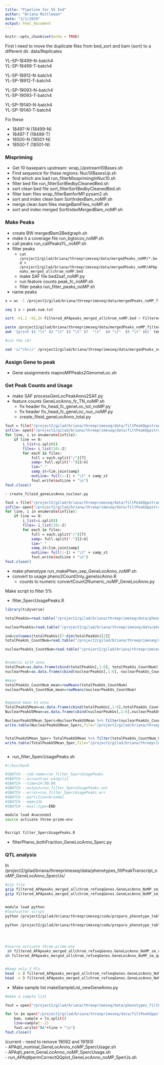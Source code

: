 ```yaml
---
title: "Pipeline for 55 Ind"
author: "Briana Mittleman"
date: "2/1/2019"
output: html_document
---
```


```r
knitr::opts_chunk$set(echo = TRUE)
```

First I need to move the duplicate files from bed_sort and bam (sort) to a different dir.  data/Replicates

YL-SP-18499-N-batch4  
YL-SP-18499-T-batch4  

YL-SP-18912-N-batch4  
YL-SP-18912-T-batch4  

YL-SP-19093-N-batch4  
YL-SP-19093-T-batch4  

YL-SP-19140-N-batch4  
YL-SP-19140-T-batch4  

Fix these  

* 18497-N (18499-N)  
* 18497-T (18499-T)  
* 18500-N (18501-N)  
* 18500-T (18501-N)  

### Mispriming  

* Get 10 basepairs upstream: wrap_Upstream10Bases.sh  
* Find sequence for these regions: Nuc10BasesUp.sh  
* find which are bad run_filterMissprimingInNuc10.sh 
* filter  bed file run_filterSortBedbyCleanedBed.sh
- sort clean bed file sort_filterSortBedbyCleanedBed.sh
- filter bam files wrap_filterBamforMP.pysam2.sh  
- sort and index clean bam SortIndexBam_noMP.sh
- merge clean bam files  mergeBamFiles_noMP.sh  
- sort and index merged SortIndexMergedBam_noMP.sh   

### Make Peaks 
- create BW mergedBam2Bedgraph.sh  
- make it a coverage file run_bgtocov_noMP.sh
- call peaks run_callPeaksYL_noMP.sh  
- filter peaks 
    - ``` cat /project2/gilad/briana/threeprimeseq/data/mergedPeaks_noMP/*.bed > /project2/gilad/briana/threeprimeseq/data/mergedPeaks_noMP/APApeaks_merged_allchrom_noMP.bed``` 
    - make SAF file bed2saf_noMP.py
    - run feature counts peak_fc_noMP.sh
    - filter peaks run_filter_peaks_noMP.sh  
- name peaks 

```bash
x = wc -l /project2/gilad/briana/threeprimeseq/data/mergedPeaks_noMP_filtered/Filtered_APApeaks_merged_allchrom_noMP.bed

seq 1 x > peak.num.txt

sort -k1,1 -k2,2n Filtered_APApeaks_merged_allchrom_noMP.bed > Filtered_APApeaks_merged_allchrom_noMP.sort.bed

paste /project2/gilad/briana/threeprimeseq/data/mergedPeaks_noMP_filtered/Filtered_APApeaks_merged_allchrom_noMP.sort.bed peak.num.txt | column -s $'\t' -t > temp
awk '{print $1 "\t" $2 "\t" $3 "\t" $7  "\t"  $4 "\t"  $5 "\t" $6}' temp >   /project2/gilad/briana/threeprimeseq/data/mergedPeaks_noMP_filtered/Filtered_APApeaks_merged_allchrom_noMP.sort.named.bed

#cut the chr  

sed 's/^chr//' /project2/gilad/briana/threeprimeseq/data/mergedPeaks_noMP_filtered/Filtered_APApeaks_merged_allchrom_noMP.sort.named.bed > /project2/gilad/briana/threeprimeseq/data/mergedPeaks_noMP_filtered/Filtered_APApeaks_merged_allchrom_noMP.sort.named.noCHR.bed

```

### Assign Gene to peak  
- Gene assignments mapnoMPPeaks2GenomeLoc.sh 

### Get Peak Counts and Usage  
- make SAF processGenLocPeakAnno2SAF.py  
- feature counts GeneLocAnno_fc_TN_noMP.sh  
    - fix header fix_head_fc_geneLoc_tot_noMP.py
    - fix header fix_head_fc_geneLoc_nuc_noMP.py 
    - create_fileid_geneLocAnno_total.py  
    
```bash
fout = file("/project2/gilad/briana/threeprimeseq/data/filtPeakOppstrand_cov_noMP_GeneLocAnno/file_id_mapping_total_Transcript_head.txt",'w')
infile= open("/project2/gilad/briana/threeprimeseq/data/filtPeakOppstrand_cov_noMP_GeneLocAnno/filtered_APApeaks_merged_allchrom_refseqGenes.GeneLocAnno_NoMP_sm_quant.Total.fixed.fc", "r")
for line, i in enumerate(infile):
    if line == 0:
        i_list=i.split()
        files= i_list[10:-2]
        for each in files:
            full = each.split("/")[7]
            samp= full.split("-")[2:4]
            lim="_"
            samp_st=lim.join(samp)
            outLine= full[:-1] + "\t" + samp_st
            fout.write(outLine + "\n")
fout.close()
```
    
    - create_fileid_geneLocAnno_nuclear.py  
    
```bash
fout = file("/project2/gilad/briana/threeprimeseq/data/filtPeakOppstrand_cov_noMP_GeneLocAnno/file_id_mapping_nuclear_Transcript_head.txt",'w')
infile= open("/project2/gilad/briana/threeprimeseq/data/filtPeakOppstrand_cov_noMP_GeneLocAnno/filtered_APApeaks_merged_allchrom_refseqGenes.GeneLocAnno_NoMP_sm_quant.Nuclear.fixed.fc", "r")
for line, i in enumerate(infile):
    if line == 0:
        i_list=i.split()
        files= i_list[10:-2]
        for each in files:
            full = each.split("/")[7]
            samp= full.split("-")[2:4]
            lim="_"
            samp_st=lim.join(samp)
            outLine= full[:-1] + "\t" + samp_st
            fout.write(outLine + "\n")
fout.close()
```

- make phenotype run_makePhen_sep_GeneLocAnno_noMP.sh  
- convert to usage pheno2CountOnly_genelocAnno.R  
    - counts to numeric convertCount2Numeric_noMP_GeneLocAnno.py   

Make script to filter 5%  


- filter_5percUsagePeaks.R  
```r

library(tidyverse)

totalPeakUs=read.table("/project2/gilad/briana/threeprimeseq/data/phenotypes_filtPeakTranscript_noMP_GeneLocAnno/filtered_APApeaks_merged_allchrom_refseqGenes.GeneLocAnno_NoMP_sm_quant.Total.fixed.pheno.fc", header = T, stringsAsFactors = F) %>% separate(chrom, sep = ":", into = c("chr", "start", "end", "id")) %>% separate(id, sep="_", into=c("gene", "strand", "peak"))

nuclearPeakUs=read.table("/project2/gilad/briana/threeprimeseq/data/phenotypes_filtPeakTranscript_noMP_GeneLocAnno/filtered_APApeaks_merged_allchrom_refseqGenes.GeneLocAnno_NoMP_sm_quant.Nuclear.fixed.pheno.fc", header = T, stringsAsFactors = F) %>% separate(chrom, sep = ":", into = c("chr", "start", "end", "id")) %>% separate(id, sep="_", into=c("gene", "strand", "peak"))

ind=colnames(totalPeakUs)[7:dim(totalPeakUs)[2]]
totalPeakUs_CountNum=read.table("/project2/gilad/briana/threeprimeseq/data/phenotypes_filtPeakTranscript_noMP_GeneLocAnno/filtered_APApeaks_merged_allchrom_refseqGenes.GeneLocAnno_NoMP_sm_quant.Total.fixed.pheno.CountsOnlyNumeric.txt", col.names = ind)

nuclearPeakUs_CountNum=read.table("/project2/gilad/briana/threeprimeseq/data/phenotypes_filtPeakTranscript_noMP_GeneLocAnno/filtered_APApeaks_merged_allchrom_refseqGenes.GeneLocAnno_NoMP_sm_quant.Nuclear.fixed.pheno.CountsOnlyNumeric.txt", col.names = ind)


#numeric with anno
totalPeak=as.data.frame(cbind(totalPeakUs[,1:6], totalPeakUs_CountNum))
nuclearPeak=as.data.frame(cbind(nuclearPeakUs[,1:6], nuclearPeakUs_CountNum))

#mean
totalPeakUs_CountNum_mean=rowMeans(totalPeakUs_CountNum)
nuclearPeakUs_CountNum_mean=rowMeans(nuclearPeakUs_CountNum)


#append mean to anno
TotalPeakUSMean=as.data.frame(cbind(totalPeakUs[,1:6],totalPeakUs_CountNum_mean))
NuclearPeakUSMean=as.data.frame(cbind(nuclearPeakUs[,1:6],nuclearPeakUs_CountNum_mean))

NuclearPeakUSMean_5perc=NuclearPeakUSMean %>% filter(nuclearPeakUs_CountNum_mean>=.05)
write.table(NuclearPeakUSMean_5perc,file="/project2/gilad/briana/threeprimeseq/data/phenotypes_filtPeakTranscript_noMP_GeneLocAnno/filtered_APApeaks_merged_allchrom_refseqGenes.GeneLocAnno.NoMP_sm_quant.Nuclear_fixed.pheno.5percPeaks.txt", row.names=F, col.names=F, quote = F)


TotalPeakUSMean_5per= TotalPeakUSMean %>% filter(totalPeakUs_CountNum_mean>=.05) 
write.table(TotalPeakUSMean_5per,file="/project2/gilad/briana/threeprimeseq/data/phenotypes_filtPeakTranscript_noMP_GeneLocAnno/filtered_APApeaks_merged_allchrom_refseqGenes.GeneLocAnno.NoMP_sm_quant.Total_fixed.pheno.5percPeaks.txt", row.names=F, col.names=F, quote = F)



```
- run_filter_5percUsagePeaks.sh  

```bash
#!/bin/bash

#SBATCH --job-name=run_filter_5percUsagePeaks
#SBATCH --account=pi-yangili1
#SBATCH --time=24:00:00
#SBATCH --output=run_filter_5percUsagePeaks.out
#SBATCH --error=run_filter_5percUsagePeaks.err
#SBATCH --partition=broadwl
#SBATCH --mem=12G
#SBATCH --mail-type=END

module load Anaconda3
source activate three-prime-env


Rscript filter_5percUsagePeaks.R
```


- filterPheno_bothFraction_GeneLocAnno_5perc.py  


### QTL analysis  

In /project2/gilad/briana/threeprimeseq/data/phenotypes_filtPeakTranscript_noMP_GeneLocAnno_5percUs/  

```bash
#zip file 
gzip filtered_APApeaks_merged_allchrom_refseqGenes.GeneLocAnno_NoMP_sm_quant.Nuclear.fixed.pheno_5perc.fc
gzip filtered_APApeaks_merged_allchrom_refseqGenes.GeneLocAnno_NoMP_sm_quant.Total.fixed.pheno_5perc.fc


module load python
#leafcutter script
python /project2/gilad/briana/threeprimeseq/code/prepare_phenotype_table.py filtered_APApeaks_merged_allchrom_refseqGenes.GeneLocAnno_NoMP_sm_quant.Nuclear.fixed.pheno_5perc.fc.gz

python /project2/gilad/briana/threeprimeseq/code/prepare_phenotype_table.py filtered_APApeaks_merged_allchrom_refseqGenes.GeneLocAnno_NoMP_sm_quant.Total.fixed.pheno_5perc.fc.gz




#source activate three-prime-env
 sh filtered_APApeaks_merged_allchrom_refseqGenes.GeneLocAnno_NoMP_sm_quant.Nuclear.fixed.pheno_5perc.fc.gz_prepare.sh
sh filtered_APApeaks_merged_allchrom_refseqGenes.GeneLocAnno_NoMP_sm_quant.Total.fixed.pheno_5perc.fc.gz_prepare.sh


#keep only 2 PCs
head -n 3 filtered_APApeaks_merged_allchrom_refseqGenes.GeneLocAnno_NoMP_sm_quant.Nuclear.fixed.pheno_5perc.fc.gz.PCs > filtered_APApeaks_merged_allchrom_refseqGenes.GeneLocAnno_NoMP_sm_quant.Nuclear.fixed.pheno_5perc.fc.gz.2PCs
head -n 3 filtered_APApeaks_merged_allchrom_refseqGenes.GeneLocAnno_NoMP_sm_quant.Total.fixed.pheno_5perc.fc.gz.PCs > filtered_APApeaks_merged_allchrom_refseqGenes.GeneLocAnno_NoMP_sm_quant.Total.fixed.pheno_5perc.fc.gz.2PCs
```

- Make sample list makeSampleList_newGeneAnno.py  
```bash
#make a sample list  

fout = open("/project2/gilad/briana/threeprimeseq/data/phenotypes_filtPeakTranscript_noMP_GeneLocAnno_5percUs/SAMPLE.txt",'w')

for ln in open("/project2/gilad/briana/threeprimeseq/data/filtPeakOppstrand_cov_noMP_GeneLocAnno/file_id_mapping_total_Transcript_head.txt", "r"):
    bam, sample = ln.split()
    line=sample[:-2]
    fout.write("NA"+line + "\n")
fout.close()
```

(current - need to remove 19092 and 19193)  
- APAqtl_nominal_GeneLocAnno_noMP_5percUsage.sh  
- APAqtl_perm_GeneLocAnno_noMP_5percUsage.sh  
- run_APAqtlpermCorrectQQplot_GeneLocAnno_noMP_5perUs.sh  
